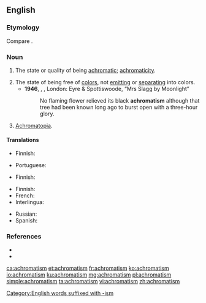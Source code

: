 ==English==

===Etymology===
Compare {{cog|fr|achromatisme}}.

===Noun===
{{en-noun|-}}

# The state or quality of being [[achromatic]]; [[achromaticity]].
#: {{ux|en|the '''achromatism''' of a lens}}
# The state of being free of [[color]]s, not [[emit]]ting or [[separate|separating]] into colors.
#* '''1946''', {{w|Mervyn Peake}}, ''{{w|Titus Groan}}'', London: Eyre & Spottiswoode, “Mrs Slagg by Moonlight”
#*: No flaming flower relieved its black '''achromatism''' although that tree had been known long ago to burst open with a three-hour glory. 
# [[achromatopia|Achromatopia]].

====Translations====
{{trans-top|state or quality of being achromatic}}
* Finnish: {{t|fi|akromaattisuus}}
{{trans-mid}}
* Portuguese: {{t|pt|acromatismo|m}}
{{trans-bottom}}

{{trans-top|state of being free of color}}
* Finnish: {{t+|fi|värittömyys}}
{{trans-mid}}
{{trans-bottom}}

{{trans-top|achromatopia}}
* Finnish: {{t+|fi|värisokeus}}
* French: {{t+|fr|achromatisme}}
* Interlingua: {{t|ia|achromatismo}}
{{trans-mid}}
* Russian: {{t+|ru|ахромати́зм|m}}
* Spanish: {{t+|es|acromatismo}}
{{trans-bottom}}

===References===
* {{R:Webster 1913}}
* {{R:Dorland 1977}}

[[Category:English words suffixed with -ism]]

[[ca:achromatism]]
[[et:achromatism]]
[[fr:achromatism]]
[[ko:achromatism]]
[[io:achromatism]]
[[ku:achromatism]]
[[mg:achromatism]]
[[pl:achromatism]]
[[simple:achromatism]]
[[ta:achromatism]]
[[vi:achromatism]]
[[zh:achromatism]]
